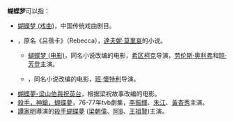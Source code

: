 '''蝴蝶梦'''可以指：
*[[蝴蝶梦_(戏曲)|蝴蝶梦 (戏曲)]]，中国传统戏曲剧目。
*{{Internal link helper/en|蝴蝶梦 (小说)|Rbecca (novel)}}，原名《吕蓓卡》（Rebecca），[[達夫妮·莫里哀|達夫妮·莫里哀]]的小说。
**[[蝴蝶梦_(电影)|蝴蝶梦 (电影)]]，同名小说改编的电影，[[希区柯克|希区柯克]]导演，[[劳伦斯·奥利弗|劳伦斯·奥利弗]]和[[琼·芳登|琼·芳登]]主演。 
**{{link-en|蝴蝶夢 (2020年電影)|Rebecca (2020 film)}}，同名小说改编的电影，[[班·懷特利|班·懷特利]]导演。
*[[蝴蝶夢-梁山伯與祝英台|蝴蝶夢-梁山伯與祝英台]]，根据梁祝故事改编的电影。
*[[殺手，神鎗，蝴蝶夢|殺手，神鎗，蝴蝶夢]]，76-77年tvb劇集，[[李振輝|李振輝]]、[[朱江|朱江]]、[[黃杏秀|黃杏秀]]主演。
*[[譚家明|譚家明]]導演的[[殺手蝴蝶夢|殺手蝴蝶夢]] ([[梁朝偉|梁朝偉]]、[[阿B|阿B]]、[[王祖賢|王祖賢]])主演。

{{消歧义|H|cat=三字作品消歧义}}